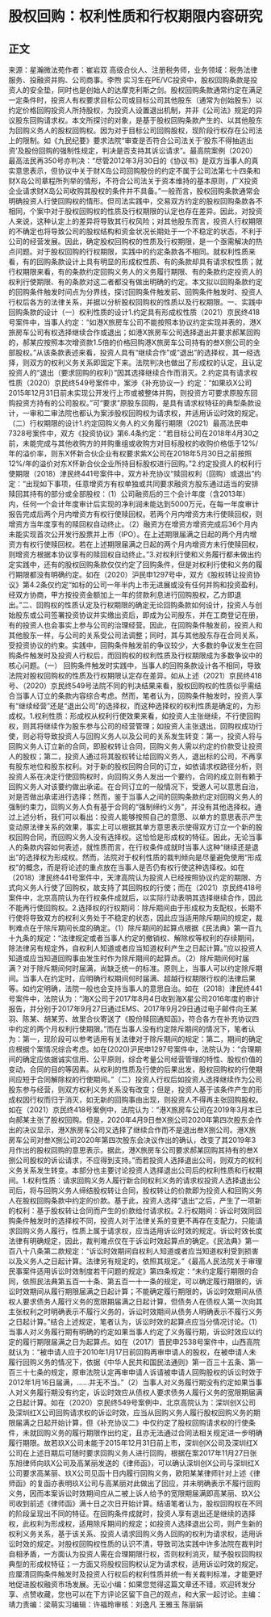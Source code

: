 # 股权回购：权利性质和行权期限内容研究
## 正文
来源：星瀚微法苑作者：崔岩双 高级合伙人、注册税务师，业务领域：税务法律服务、投融资并购、公司商事。李煦 实习生在PE/VC投资中，股权回购条款是投资人的安全垫，同时也是创始人的达摩克利斯之剑。股权回购条款通常约定在满足一定条件时，投资人有权要求目标公司或目标公司其他股东（通常为创始股东）以约定价格回购投资人所持股权，为投资人设置退出机制，并非《公司法》规定的异议股东回购请求权。本文所探讨的对象，是基于股权回购条款产生的、以其他股东为回购义务人的股权回购权。因为对于目标公司回购股权，现阶段行权存在公司法上的限制。如《九民纪要》要求法院“审查是否符合公司法关于‘股东不得抽逃出资’及股份回购的强制性规定，判决是否支持其诉讼请求”。最高院案例（2020）最高法民再350号亦判决：“尽管2012年3月30日的《协议书》是双方当事人的真实意思表示，但协议中关于财X岛公司回购股份的约定不属于公司法第七十四条和财X岛公司章程所列举的情形，不符合公司法关于资本维持的基本原则，广X投资企业请求财X岛公司收购其股权的条件并不具备。”一般而言，股权回购条款通常会明确投资人行使回购权的情形。但司法实践中，交易双方约定的股权回购条款各不相同，个案中对于股权回购权的性质及行权期限的认定也存在差异。因此，对投资人来说，这种认定上的差异将导致其行权风险；对其他股东而言，投资人行权期限的不确定也将导致公司的股权结构和资金状况长期处于一个不稳定的状态，不利于公司的经营发展。因此，确定股权回购权的性质及行权期限，是一个亟需解决的热点问题。对于股权回购的行权期限，实践中的约定条款各不相同。就权利性质来看，有的回购条款设计上具有明显的形成权性质、有的条款却具有请求权性质；就行权期限来看，有的条款约定回购义务人的义务履行期限、有的条款约定投资人的权利行使期限、有的条款对这二者都没有做出明确的约定。本文拟以回购条款约定的回购条件触发时间点为分界线，探讨回购条件触发前、回购条件触发时、投资人行权后各方的法律关系，并据以分析股权回购权的性质以及行权期限。一、实践中回购条款的设计（一）权利性质的设计1.约定具有形成权性质（2021）京民终418号案件中，当事人约定：“如港X旅房车公司不能按照本协议约定实现并表的，港X旅房车公司有权选择继续合作或退出；如港X旅房车公司选择退出并要求郝某回购的，郝某应按照本次增资款1.5倍的价格回购港X旅房车公司持有的叁X捌公司的全部股权。”从该条款表述来看，投资人具有“继续合作”或“退出”的选择权，其一经选择，则双方的权利义务关系即固定下来。法院判决也做出了形成权的认定，且认定投资人的“退出（要求回购的权利）”因其选择继续合作而消灭。2.约定具有请求权性质（2020）京民终549号案件中，案涉《补充协议一》约定：“如果玖X公司2015年12月31日前未实现公开发行上市或被整体并购，则投资方可要求原股东回购投资方持有的公司股权。”可“要求”原股东回购，是具有请求权特征的典型条款设计，一审和二审法院也都认为案涉股权回购权为请求权，并适用诉讼时效的规定。（二）行权期限的设计1.约定回购义务人的义务履行期限（2021）最高法民申7328号案件中，双方《投资协议》第6.4条约定：“若目标公司在2018年4月30之前，未能完成与其他收购方的并购重组或收购方对目标股权的收购价格低于12%/年的溢价率，则东X怀新合伙企业有权要求紫X公司在2018年5月30日之前按照12%/年的溢价对东X怀新合伙企业所持目标股权进行回购。”2.约定投资人的权利行使期限（2018）津民终441号案件中，双方补充协议“赎回权利（回购）或退出”约定：“出现如下事项，任意增资方有权单独或共同要求融资方股东通过适当的安排赎回其持有的部分或全部股权：（1）公司融资后的三个会计年度（含2013年）内，任何一个会计年度审计后实现的净利润未能达到5000万元，在每一年度审计报告完成后两个月内增资方有权行使赎回权。若两个月内增资方未行使赎回权，则增资方当年度享有的赎回权自动终止。（2）融资方在增资方增资完成后36个月内未能实现首次公开发行股票并上市（IPO）。在上述期限届满之日起的两个月内增资方有权行使赎回权。若在上述期限届满之日起的两个月内增资方未行使赎回权，则增资方根据本协议享有的赎回权自动终止。”3.对权利行使和义务履行都未做出约定实践中，还有的股权回购条款仅仅约定了回购条件，但是对权利行使和义务的履行期限都没有明确约定。如在（2020）沪民申1297号中，双方《股权转让投资协议》第4.2条仅约定“如标的公司一年半内上市无进展或没有任何并购和投资盈利，经双方协商，甲方按投资金额加上一年的贷款利息进行回购股权，乙方即退出。”二、回购权的性质认定及行权期限的确定无论回购条款如何设计，投资人与创始股东或公司签署投资协议并实缴出资后，即成为公司股东，并在工商登记在册，有的投资人也会事实上参与公司的治理经营。因此，在回购条件触发前，投资人和其他股东一样，与公司的关系受公司法调整；同时，其与其他股东存在合同关系，受投资协议的约束。实践中，回购条件触发前的争议较少，大多数的争议发生在回购条件触发时及投资人行权后，而回购权的权利性质及行权期限成为多数争议中的核心问题。（一） 回购条件触发时实践中，当事人的回购条款设计各不相同，导致法院对股权回购权的性质及行权期限认定存在差异。如从上述（2021）京民终418号、（2020）京民终549号法院不同的判决结果来看，股权回购权的性质似乎需结合当事人订立的条款内容综合考虑。然而，笔者认为，回购条件触发时，投资人享有“继续经营”还是“退出公司”的选择权，而这种选择权的权利性质是确定的，为形成权。1.权利性质：形成权从权利行使效果来看，如投资人主张继续，不行使回购权，则其将继续作为股东参与公司的经营管理；如投资人主张退出，回购权成功行使，则必将导致投资人与回购义务人以及公司的关系发生转变：第一，投资人将与回购义务人订立新的合同，即股权转让合同，回购义务人需以约定的价款受让投资人的股权；第二，投资人通过将其股权转让给回购义务人，退出标的公司，不再享有股东地位和股东权利。对于新的股权回购合同的订立，如依请求权路径分析，则投资人系在决定行使回购权时，向回购义务人发出一个要约，合同的成立则有赖于回购义务人对该要约做出承诺。在合同订立的一般情况下，受邀人可以意思自治，对是否做出承诺进行选择；然而，鉴于当事人之间的回购条款约定对回购义务人的强制约束力，回购义务人负有基于合同的“强制缔约义务”，并没有其他选择权。通过上述分析，我们可以看出：投资人能够按照自己的意愿、以单方的意思表示产生变动原法律关系的效果，事实上可以根据其单方意思表示使得双方订立一个新的股权回购合同，而回购义务人没有选择权。这恰恰是形成权的特征。因此，无论当事人的条款内容如何表述，就性质而言，在行权条件成就时当事人这种“继续还是退出”的选择权为形成权。然而，法院对于权利性质的裁判倾向是尽量避免使用“形成权”的概念，而是将论述的重点放在当事人是否仍有权行使这种选择权。如在（2018）津民终441号案件中，天津高院认为投资人已经按照协议约定的期限、方式向义务人行使了回购权，故支持了其回购权的行使；而在（2021）京民终418号案件中，北京高院认为在行权条件成就后，以实际行动表明其选择继续合作，因此不能再行使回购权。2.选择权的行权期间：除斥期间由于形成权为支配权，长期不行使将导致双方的权利义务处于不稳定的状态，因此应当适用除斥期间的规定，裁判难点在于除斥期间长度的确定。（1）除斥期间的起算点根据《民法典》第一百九十九条的规定：“法律规定或者当事人约定的撤销权、解除权等权利的存续期间，除法律另有规定外，自权利人知道或者应当知道权利产生之日起计算。”应以投资人知道或应当知道回购事由发生时作为除斥期间的起算点。（2）除斥期间何时届满？对于除斥期间何时届满，尚缺乏统一的标准。原则上，当事人可以约定除斥期间。当事人在约定时，应明确行权期间何时届满、超越行权期限行权的法律后果等。如约定明确，法院一般也会支持当事人的意思自治。如在（2018）津民终441号案件中，法院认为：“海X公司于2017年8月4日收到海X星公司2016年度的审计报告，并分别于2017年9月27日通过EMS、2017年9月29日通过电子邮件向王某羽、陈某、胡某芳、故里合伙寄送了《股份赎回通知函》，符合各方在补充协议四中约定的两个月权利行使期限。”而在当事人没有约定除斥期间的情况下，笔者认为：第一，现阶段可以参考适用有关法律对于除斥期间的规定：第二，期间的确定应根据个案情况综合考虑。如在(2020)沪民申1297号案件中，法院认为：“合理期间的确定应依据诚实信用、公平原则，综合考量公司经营管理的特性、股权价值的变动，合同的目的等因素。从权利的性质及行使的后果出发，股权回购权的行使期间应短于合同解除权的行使期间。”（二）投资人行权后如投资人选择继续作为公司股东参与经营，则双方权利义务关系没有改变；但是，投资人基于该条件产生的形成权因行权而归于消灭，如无新的回购事由出现，则投资人不得再主张回购股权。如在（2021）京民终418号案例中，法院认为：“港X旅房车公司在2019年3月本已向郝某主张了股权回购。但是，2020年4月9日叁X捌公司2020年第四次股东会作出的决议显示，港X旅房车公司又选择了继续合作而不是退出叁X捌公司。港X旅房车公司对叁X捌公司2020年第四次股东会决议作出的确认，改变了其2019年3月作出的股权回购的意思表示。据此，港X旅房车公司要求郝某回购其持有的叁X捌公司股权的诉讼请求，不应得到支持。”而若投资人选择退出公司，则双方的权利义务关系发生转变。本部分也主要讨论投资人选择退出公司后的权利性质和行权期间。1.权利性质：请求回购义务人履行新合同权利义务的请求权投资人选择退出公司后，将与回购义务人缔结股权转让合同，股权转让的价款即为投资人和回购义务人在股权回购条款中约定的价款。基于此，投资人选择“退出”之后，产生了一项新的权利：基于股权转让合同而产生的价款给付请求权。2.行权期间：诉讼时效同回购条件触发时的选择权不同，投资人对于法律关系的变更不再存在支配力，只能请求回购义务人履行，性质上属于请求权，应当适用诉讼时效的规定。诉讼时效长度法律有明确规定，因此，裁判难点仅在于诉讼时效起算点的确定。《民法典》第一百八十八条第二款规定：“诉讼时效期间自权利人知道或者应当知道权利受到损害以及义务人之日起计算。法律另有规定的，依照其规定。”《最高人民法院关于审理民事案件适用诉讼时效制度若干问题的规定》第四条规定：“未约定履行期限的合同，依照民法典第五百一十条、第五百一十一条的规定，可以确定履行期限的，诉讼时效期间从履行期限届满之日起计算；不能确定履行期限的，诉讼时效期间从债权人要求债务人履行义务的宽限期届满之日起计算，但债务人在债权人第一次向其主张权利之时明确表示不履行义务的，诉讼时效期间从债务人明确表示不履行义务之日起计算。”结合上述规定，笔者认为，诉讼时效的起算点应当分情况讨论。（1）当事人对义务履行期有明确的约定如果当事人约定了义务履行期，诉讼时效应以约定的履行期限届满之日为起算点。如在（2017）晋民申2538号案件中，山西高院就认为：“被申请人应于2010年1月17日前回购再审申请人的股权，在被申请人未履行回购义务的情况下，依据《中华人民共和国民法通则》第一百三十五条、第一百三十七条的规定，原审法院认定再审申请人诉请被申请人回购股权的诉讼时效于2012年1月16日届满，……并无不当。”（2）当事人对义务履行期没有约定如果当事人对义务履行期没有约定，诉讼时效应从债权人要求债务人履行义务的宽限期届满之日起计算。如在（2020）京民终549号案例中，北京高院认为：深圳创X公司及深圳红X公司回购请求权的诉讼时效，应当从回购义务人履行股权回购义务的期限届满之日起开始计算，但《补充协议二》中仅约定了股权回购请求权的行使条件，未就回购义务的履行期限作出约定，且亦无法通过合同法相关规定进一步明确履行期限。故若玖X公司未能于2015年12月31日前上市，深圳创X公司及深圳红X公司在上述日期后可随时要求回购义务人进行回购，根据在案2017年11月27日张东旭律师向玖X公司及高某丽发送的《律师函》，可以确认深圳创X公司与深圳红X公司要求高某丽、玖X公司见函十日内履行回购义务，欧阳某某律师针对上述《律师函》的复函亦表明玖X公司与高某丽对此做出了回应，并未明确表示不履行回购义务，因而本案诉讼时效期间应从二被上诉人给予的宽限期届满即高某丽、玖X公司收到前述《律师函》满十日之次日开始计算。结语笔者认为，股权回购权在不同的阶段呈现出不同的特征。在回购条件成就时，投资人享有退出还是继续的选择权，此权利为形成权，适用除斥期间的规定；如投资人选择退出公司，则产生新的权利义务关系，基于该关系、投资人请求回购义务人回购的权利为请求权，适用诉讼时效的规定。对股权回购权性质的认识不清，导致司法实践中许多法院在裁判时自相矛盾，一方面认为投资人需在合理期限行权，否则权利消灭，赋予股权回购权典型的形成权特征；一方面又将股权回购权认定为请求权，适用诉讼时效的规定。应厘清回购条件触发时及投资人行权后的权利性质并统一有关裁判标准，才能更好地促进股权融资市场发展。无讼小编：如果您觉得这篇文章还不错，欢迎转发分享、点赞收藏，您也可以在下方评论区留下自己的观点，和大家一起讨论。主编：靖力责编：梁萌实习编辑：许福玲审核：刘逸凡 王雅玉 陈丽娟